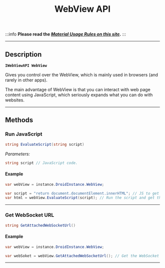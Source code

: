 ﻿---
sidebar_position: 10
title: WebView API
description: Interacting with web page content via JavaScript.
---
:::info **Please read the [*Material Usage Rules on this site*](../Disclaimer).**
:::
_______________________________________________  
## Description  
**`IWebViewAPI WebView`**  

Gives you control over the WebView, which is mainly used in browsers (and rarely in other apps).  

The main advantage of WebView is that you can interact with web page content using JavaScript, which seriously expands what you can do with websites.  
_______________________________________________
## Methods  
### Run JavaScript
```csharp
string EvaluateScript(string script)
```   

*Parameters:*   
```csharp
string script // JavaScript code.
``` 

#### Example  
```csharp
var webView = instance.DroidInstance.WebView;

var script = "return document.documentElement.innerHTML"; // JS to get the page html
var html = webView.EvaluateScript(script); // Run the script and get the html
```
_______________________________________________
### Get WebSocket URL
```csharp
string GetAttachedWebSocketUrl()
```   

#### Example  
```csharp
var webView = instance.DroidInstance.WebView;

var webSoket = webView.GetAttachedWebSocketUrl(); // Get the WebSocket
```
_______________________________________________